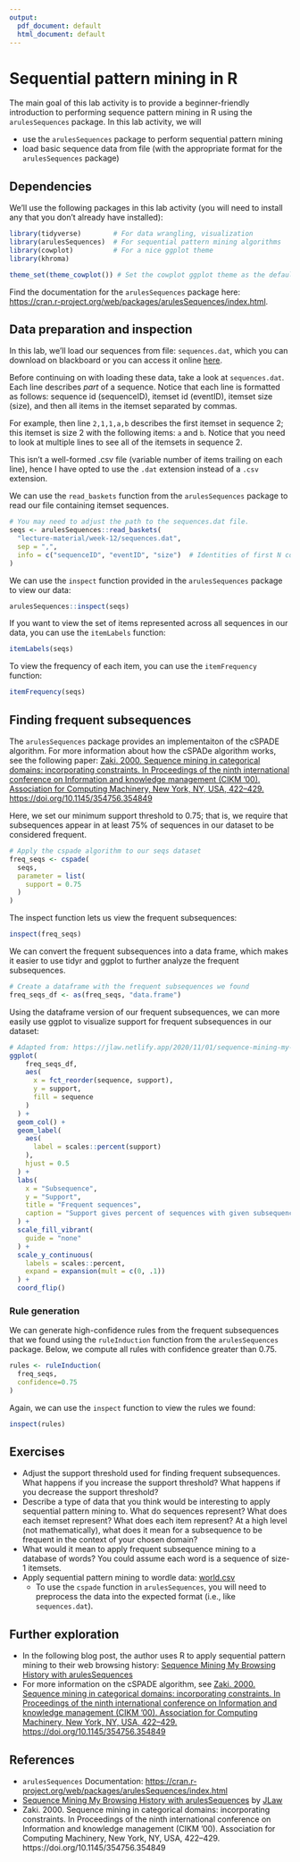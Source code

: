 ```yaml
---
output:
  pdf_document: default
  html_document: default
---
```


# Sequential pattern mining in R

The main goal of this lab activity is to provide a beginner-friendly introduction to performing sequence pattern mining in R using the `arulesSequences` package.
In this lab activity, we will

- use the `arulesSequences` package to perform sequential pattern mining
- load basic sequence data from file (with the appropriate format for the `arulesSequences` package)

## Dependencies

We'll use the following packages in this lab activity (you will need to install any that you don't already have installed):

```r
library(tidyverse)        # For data wrangling, visualization
library(arulesSequences)  # For sequential pattern mining algorithms
library(cowplot)          # For a nice ggplot theme
library(khroma)

theme_set(theme_cowplot()) # Set the cowplot ggplot theme as the default.
```

Find the documentation for the `arulesSequences` package here: <https://cran.r-project.org/web/packages/arulesSequences/index.html>.

## Data preparation and inspection

In this lab, we'll load our sequences from file: `sequences.dat`, which you can download on blackboard or you can access it online [here](https://raw.githubusercontent.com/amlalejini/gvsu-cis635-2022f/main/lecture-material/week-12/sequences.dat).

Before continuing on with loading these data, take a look at `sequences.dat`.
Each line describes _part_ of a sequence.
Notice that each line is formatted as follows:
sequence id (sequenceID), itemset id (eventID), itemset size (size), and then all items in the itemset separated by commas.

For example, then line `2,1,1,a,b` describes the first itemset in sequence 2; this itemset is size 2 with the following items: `a` and `b`.
Notice that you need to look at multiple lines to see all of the itemsets in sequence 2.

This isn't a well-formed .csv file (variable number of items trailing on each line), hence I have opted to use the `.dat` extension instead of a `.csv` extension.

We can use the `read_baskets` function from the `arulesSequences` package to read our file containing itemset sequences.

```r
# You may need to adjust the path to the sequences.dat file.
seqs <- arulesSequences::read_baskets(
  "lecture-material/week-12/sequences.dat",
  sep = ",",
  info = c("sequenceID", "eventID", "size")  # Identities of first N columns
)
```

We can use the `inspect` function provided in the `arulesSequences` package to view our data:

```r
arulesSequences::inspect(seqs)
```

If you want to view the set of items represented across all sequences in our data, you can use the `itemLabels` function:

```r
itemLabels(seqs)
```

To view the frequency of each item, you can use the `itemFrequency` function:

```r
itemFrequency(seqs)
```

## Finding frequent subsequences

The `arulesSequences` package provides an implementaiton of the cSPADE algorithm.
For more information about how the cSPADe algorithm works, see the following paper:
[Zaki. 2000. Sequence mining in categorical domains: incorporating constraints. In Proceedings of the ninth international conference on Information and knowledge management (CIKM '00). Association for Computing Machinery, New York, NY, USA, 422–429. https://doi.org/10.1145/354756.354849](https://doi.org/10.1145/354756.354849)

Here, we set our minimum support threshold to 0.75; that is, we require that subsequences appear in at least 75% of sequences in our dataset to be considered frequent.

```r
# Apply the cspade algorithm to our seqs dataset
freq_seqs <- cspade(
  seqs,
  parameter = list(
    support = 0.75
  )
)
```

The inspect function lets us view the frequent subsequences:

```r
inspect(freq_seqs)
```

We can convert the frequent subsequences into a data frame, which makes it easier to use tidyr and ggplot to further analyze the frequent subsequences.

```r
# Create a dataframe with the frequent subsequences we found
freq_seqs_df <- as(freq_seqs, "data.frame")
```

Using the dataframe version of our frequent subsequences, we can more easily use ggplot to visualize support for frequent subsequences in our dataset:

```r
# Adapted from: https://jlaw.netlify.app/2020/11/01/sequence-mining-my-browsing-history-with-arulessequences/
ggplot(
    freq_seqs_df,
    aes(
      x = fct_reorder(sequence, support),
      y = support,
      fill = sequence
    )
  ) +
  geom_col() +
  geom_label(
    aes(
      label = scales::percent(support)
    ),
    hjust = 0.5
  ) +
  labs(
    x = "Subsequence",
    y = "Support",
    title = "Frequent sequences",
    caption = "Support gives percent of sequences with given subsequence"
  ) +
  scale_fill_vibrant(
    guide = "none"
  ) +
  scale_y_continuous(
    labels = scales::percent,
    expand = expansion(mult = c(0, .1))
  ) +
  coord_flip()
```

### Rule generation

We can generate high-confidence rules from the frequent subsequences that we found using the `ruleInduction` function from the `arulesSequences` package.
Below, we compute all rules with confidence greater than 0.75.

```r
rules <- ruleInduction(
  freq_seqs,
  confidence=0.75
)
```

Again, we can use the `inspect` function to view the rules we found:

```r
inspect(rules)
```

## Exercises

- Adjust the support threshold used for finding frequent subsequences.
  What happens if you increase the support threshold? What happens if you decrease the support threshold?
- Describe a type of data that you think would be interesting to apply sequential pattern mining to.
  What do sequences represent? What does each itemset represent? What does each item represent? At a high level (not mathematically), what does it mean for a subsequence to be frequent in the context of your chosen domain?
- What would it mean to apply frequent subsequence mining to a database of words?
  You could assume each word is a sequence of size-1 itemsets.
- Apply sequential pattern mining to wordle data: [world.csv]([here](https://raw.githubusercontent.com/amlalejini/gvsu-cis635-2022f/main/lecture-material/week-12/wordle.csv))
  - To use the `cspade` function in `arulesSequences`, you will need to preprocess the data into the expected format (i.e., like `sequences.dat`).

## Further exploration

- In the following blog post, the author uses R to apply sequential pattern mining to their web browsing history: [Sequence Mining My Browsing History with arulesSequences](https://jlaw.netlify.app/2020/11/01/sequence-mining-my-browsing-history-with-arulessequences/)
- For more information on the cSPADE algorithm, see [Zaki. 2000. Sequence mining in categorical domains: incorporating constraints. In Proceedings of the ninth international conference on Information and knowledge management (CIKM '00). Association for Computing Machinery, New York, NY, USA, 422–429. https://doi.org/10.1145/354756.354849](https://doi.org/10.1145/354756.354849)

## References

- `arulesSequences` Documentation: <https://cran.r-project.org/web/packages/arulesSequences/index.html>
- [Sequence Mining My Browsing History with arulesSequences](https://jlaw.netlify.app/2020/11/01/sequence-mining-my-browsing-history-with-arulessequences/) by [JLaw](https://jlaw.netlify.app/)
- Zaki. 2000. Sequence mining in categorical domains: incorporating constraints. In Proceedings of the ninth international conference on Information and knowledge management (CIKM '00). Association for Computing Machinery, New York, NY, USA, 422–429. https://doi.org/10.1145/354756.354849